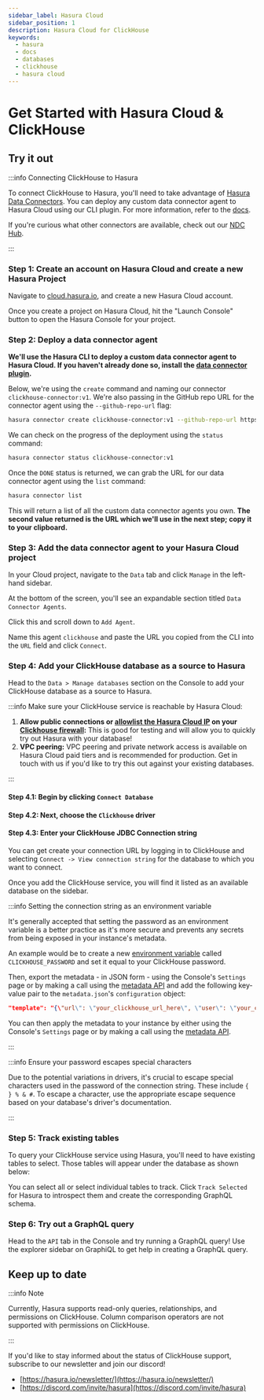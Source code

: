 ```yaml
---
sidebar_label: Hasura Cloud
sidebar_position: 1
description: Hasura Cloud for ClickHouse
keywords:
  - hasura
  - docs
  - databases
  - clickhouse
  - hasura cloud
---
```



# Get Started with Hasura Cloud & ClickHouse

## Try it out

:::info Connecting ClickHouse to Hasura

To connect ClickHouse to Hasura, you'll need to take advantage of
[Hasura Data Connectors](/databases/data-connectors/index.mdx). You can deploy any custom data connector agent to Hasura
Cloud using our CLI plugin. For more information, refer to the [docs](/hasura-cli/connector-plugin/index.mdx).

If you're curious what other connectors are available, check out our [NDC Hub](https://github.com/hasura/ndc-hub).

:::

### Step 1: Create an account on Hasura Cloud and create a new Hasura Project

Navigate to
[cloud.hasura.io](https://cloud.hasura.io/signup/?pg=docs&plcmt=body&cta=navigate-to-cloud-hasura-io&tech=default&skip_onboarding=true),
and create a new Hasura Cloud account.

Once you create a project on Hasura Cloud, hit the "Launch Console" button to open the Hasura Console for your project.

<Thumbnail
  src="/img/databases/data-connector/create-project.png"
  alt="Connect new or existing database"
  width="1000px"
/>

### Step 2: Deploy a data connector agent

**We'll use the Hasura CLI to deploy a custom data connector agent to Hasura Cloud. If you haven't already done so,
install the [data connector plugin](/hasura-cli/connector-plugin/index.mdx).**

Below, we're using the `create` command and naming our connector `clickhouse-connector:v1`. We're also passing in the
GitHub repo URL for the connector agent using the `--github-repo-url` flag:

```bash
hasura connector create clickhouse-connector:v1 --github-repo-url https://github.com/hasura/clickhouse_gdc_v2/tree/main
```

We can check on the progress of the deployment using the `status` command:

```bash
hasura connector status clickhouse-connector:v1
```

Once the `DONE` status is returned, we can grab the URL for our data connector agent using the `list` command:

```bash
hasura connector list
```

This will return a list of all the custom data connector agents you own. **The second value returned is the URL which
we'll use in the next step; copy it to your clipboard.**

### Step 3: Add the data connector agent to your Hasura Cloud project

In your Cloud project, navigate to the `Data` tab and click `Manage` in the left-hand sidebar.

At the bottom of the screen, you'll see an expandable section titled `Data Connector Agents`.

<Thumbnail src="/img/databases/clickhouse/add-agent.png" alt="Add the agent for a ClickHouse database" width="1000px" />

Click this and scroll down to `Add Agent`.

Name this agent `clickhouse` and paste the URL you copied from the CLI into the `URL` field and click `Connect`.

<Thumbnail
  src="/img/databases/clickhouse/configure-agent.png"
  alt="Add the agent for a ClickHouse database"
  width="1000px"
/>

### Step 4: Add your ClickHouse database as a source to Hasura

Head to the `Data > Manage databases` section on the Console to add your ClickHouse database as a source to Hasura.

:::info Make sure your ClickHouse service is reachable by Hasura Cloud:

1.  **Allow public connections or
    [allowlist the Hasura Cloud IP](/hasura-cloud/projects/create.mdx#cloud-projects-create-allow-nat-ip) on your
    [Clickhouse firewall](https://clickhouse.com/docs/en/manage/security/ip-access-list#create-or-modify-an-ip-access-list):**
    This is good for testing and will allow you to quickly try out Hasura with your database!
2.  **VPC peering:** VPC peering and private network access is available on Hasura Cloud paid tiers and is recommended
    for production. Get in touch with us if you'd like to try this out against your existing databases.

:::

#### Step 4.1: Begin by clicking `Connect Database`

<Thumbnail src="/img/databases/data-connector/manage-databases.png" alt="Manage databases" width="1000px" />

#### Step 4.2: Next, choose the `Clickhouse` driver

<Thumbnail src="/img/databases/clickhouse/choose-clickhouse.png" alt="temp" width="1000px" />

#### Step 4.3: Enter your ClickHouse JDBC Connection string

<Thumbnail
  src="/img/databases/clickhouse/database-config.png"
  alt="Setting the ClickHouse connection details."
  width="1000px"
/>

You can get create your connection URL by logging in to ClickHouse and selecting `Connect -> View connection string` for
the database to which you want to connect.

Once you add the ClickHouse service, you will find it listed as an available database on the sidebar.

:::info Setting the connection string as an environment variable

It's generally accepted that setting the password as an environment variable is a better practice as it's more secure
and prevents any secrets from being exposed in your instance's metadata.

An example would be to create a new
[environment variable](/deployment/graphql-engine-flags/index.mdx#using-environment-variables) called
`CLICKHOUSE_PASSWORD` and set it equal to your ClickHouse password.

Then, export the metadata - in JSON form - using the Console's `Settings` page or by making a call using the
[metadata API](api-reference/metadata-api/manage-metadata.mdx#metadata-export-metadata) and add the following key-value
pair to the `metadata.json`'s `configuration` object:

```json
"template": "{\"url\": \"your_clickhouse_url_here\", \"user\": \"your_clickhouse_user\", \"password\": \"{{getEnvironmentVariable(\"CLICKHOUSE_PASSWORD\")}}\", \"tables\": null}"
```

You can then apply the metadata to your instance by either using the Console's `Settings` page or by making a call using
the [metadata API](api-reference/metadata-api/manage-metadata.mdx#metadata-apply-metadata).

:::

:::info Ensure your password escapes special characters

Due to the potential variations in drivers, it's crucial to escape special characters used in the password of the
connection string. These include `{ } % & #`. To escape a character, use the appropriate escape sequence based on your
database's driver's documentation.

:::

### Step 5: Track existing tables

To query your ClickHouse service using Hasura, you'll need to have existing tables to select. Those tables will appear
under the database as shown below:

<Thumbnail src="/img/databases/clickhouse/track-tables-1.png" alt="Tracking tables." width="1000px" />

You can select all or select individual tables to track. Click `Track Selected` for Hasura to introspect them and create
the corresponding GraphQL schema.

<Thumbnail src="/img/databases/clickhouse/track-tables-2.png" alt="Tracking tables selected." width="1000px" />

### Step 6: Try out a GraphQL query

Head to the `API` tab in the Console and try running a GraphQL query! Use the explorer sidebar on GraphiQL to get help
in creating a GraphQL query.

<Thumbnail src="/img/databases/clickhouse/query.png" alt="Try a GraphQL query" width="1000px" />

## Keep up to date

:::info Note

Currently, Hasura supports read-only queries, relationships, and permissions on ClickHouse. Column comparison operators
are not supported with permissions on ClickHouse.

:::

If you'd like to stay informed about the status of ClickHouse support, subscribe to our newsletter and join our discord!

- [https://hasura.io/newsletter/](https://hasura.io/newsletter/)
- [https://discord.com/invite/hasura](https://discord.com/invite/hasura)
